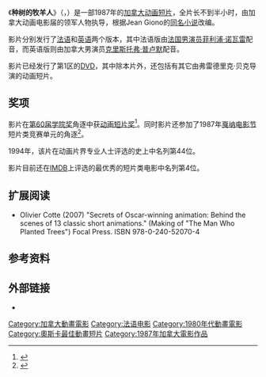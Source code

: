 {{Infobox film
| name           = 种树的牧羊人
| original_name  = {{lang|fr|''L'homme qui plantait des arbres''}}
| image          = <!-- 檔案不存在 The Man Who Planted Trees (film).jpg ，可從英文維基百科取得 -->
| caption        = 电影海报
| director       = {{link-en|弗雷德里克·贝克|Frédéric Back}}
| producer       = 弗雷德里克·贝克<br>Hubert Tison
| writer         = Jean Giono<br>Jean Roberts
| narrator       = [[菲利浦·诺瓦雷|菲利浦·诺瓦雷]]<br>[[克里斯托弗·普卢默|克里斯托弗·普卢默]]
| starring       =
| music          =
| cinematography =
| editing        = Norbert Pickering
| distributor    =
| released       = {{film date|1987|5}}
| runtime        = 30分钟
| country        = [[加拿大|加拿大]]
| language       = 法语
| budget         =
}}

《'''种树的牧羊人'''》（{{lang-fr|''L'homme qui plantait des arbres''}}，{{lang-en|''The Man Who Planted Trees''}}）是一部1987年的[[加拿大|加拿大]][[动画|动画]][[短片|短片]]，全片长不到半小时，由加拿大动画电影届的领军人物{{link-en|弗雷德里克·贝克|Frédéric Back}}执导，根据Jean Giono的[[种树的男人|同名小说]]改编。

影片分别发行了[[法语|法语]]和[[英语|英语]]两个版本，其中法语版由[[法国|法国]][[男演员|男演员]][[菲利浦·诺瓦雷|菲利浦·诺瓦雷]]配音，而英语版则由加拿大男演员[[克里斯托弗·普卢默|克里斯托弗·普卢默]]配音。

影片已经发行了第1区的[[DVD|DVD]]，其中除本片外，还包括有其它由弗雷德里克·贝克导演的动画短片。

==奖项==
影片在[[第60届学院奖|第60届学院奖]]角逐中获[[学院奖最佳动画短片奖|动画短片奖]]<ref name="Oscars1988">{{Cite web |url=http://www.oscars.org/awards/academyawards/legacy/ceremony/60th-winners.html |title=The 60th Academy Awards (1988) Nominees and Winners |work=oscars.org |accessdate=2013-03-23 |archive-date=2011-07-06 |archive-url=https://web.archive.org/web/20110706095532/http://www.oscars.org/awards/academyawards/legacy/ceremony/60th-winners.html |dead-url=no }}</ref>。同时影片还参加了1987年[[戛纳电影节|戛纳电影节]]短片类竞赛单元的角逐<ref name="festival-cannes.com">{{cite web |url=http://www.festival-cannes.com/en/archives/ficheFilm/id/439/year/1987.html |title=Festival de Cannes: Man Who Planted Trees |work=festival-cannes.com |access-date=2013-03-23 |archive-date=2014-02-02 |archive-url=https://web.archive.org/web/20140202211248/http://www.festival-cannes.com/en/archives/ficheFilm/id/439/year/1987.html |dead-url=no }}</ref>。

1994年，该片在动画片界专业人士评选的史上{{link-en|最优秀的50部动画片|50 Greatest Cartoons}}中名列第44位。

影片目前还在[[IMDB|IMDB]]上评选的最优秀的短片类电影中名列第4位。

==扩展阅读==
* Olivier Cotte (2007) "Secrets of Oscar-winning animation: Behind the scenes of 13 classic short animations." (Making of "The Man Who Planted Trees") Focal Press. ISBN 978-0-240-52070-4

==参考资料==
{{reflist}}

==外部链接==
*{{IMDb title|0093488}}
{{奧斯卡最佳動畫短片獎}}

[[Category:加拿大動畫電影|Category:加拿大動畫電影]]
[[Category:法语电影|Category:法语电影]]
[[Category:1980年代動畫電影|Category:1980年代動畫電影]]
[[Category:奧斯卡最佳動畫短片|Category:奧斯卡最佳動畫短片]]
[[Category:1987年加拿大電影作品|Category:1987年加拿大電影作品]]